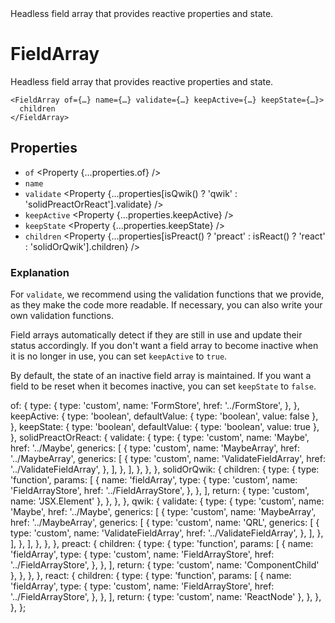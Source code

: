 
<Title>FieldArray</Title>
<Description>
  Headless field array that provides reactive properties and state.
</Description>

# FieldArray

Headless field array that provides reactive properties and state.

```tsx
<FieldArray of={…} name={…} validate={…} keepActive={…} keepState={…}>
  children
</FieldArray>
```

## Properties

- `of` <Property {...properties.of} />
- `name` <Property type="string" />
- `validate` <Property {...properties[isQwik() ? 'qwik' : 'solidPreactOrReact'].validate} />
- `keepActive` <Property {...properties.keepActive} />
- `keepState` <Property {...properties.keepState} />
- `children` <Property {...properties[isPreact() ? 'preact' : isReact() ? 'react' : 'solidOrQwik'].children} />

### Explanation

For `validate`, we recommend using the validation functions that we provide, as they make the code more readable. If necessary, you can also write your own validation functions.

Field arrays automatically detect if they are still in use and update their status accordingly. If you don't want a field array to become inactive when it is no longer in use, you can set `keepActive` to `true`.

By default, the state of an inactive field array is maintained. If you want a field to be reset when it becomes inactive, you can set `keepState` to `false`.

  of: {
    type: {
      type: 'custom',
      name: 'FormStore',
      href: '../FormStore',
    },
  },
  keepActive: {
    type: 'boolean',
    defaultValue: { type: 'boolean', value: false },
  },
  keepState: {
    type: 'boolean',
    defaultValue: { type: 'boolean', value: true },
  },
  solidPreactOrReact: {
    validate: {
      type: {
        type: 'custom',
        name: 'Maybe',
        href: '../Maybe',
        generics: [
          {
            type: 'custom',
            name: 'MaybeArray',
            href: '../MaybeArray',
            generics: [
              {
                type: 'custom',
                name: 'ValidateFieldArray',
                href: '../ValidateFieldArray',
              },
            ],
          },
        ],
      },
    },
  },
  solidOrQwik: {
    children: {
      type: {
        type: 'function',
        params: [
          {
            name: 'fieldArray',
            type: {
              type: 'custom',
              name: 'FieldArrayStore',
              href: '../FieldArrayStore',
            },
          },
        ],
        return: { type: 'custom', name: 'JSX.Element' },
      },
    },
  },
  qwik: {
    validate: {
      type: {
        type: 'custom',
        name: 'Maybe',
        href: '../Maybe',
        generics: [
          {
            type: 'custom',
            name: 'MaybeArray',
            href: '../MaybeArray',
            generics: [
              {
                type: 'custom',
                name: 'QRL',
                generics: [
                  {
                    type: 'custom',
                    name: 'ValidateFieldArray',
                    href: '../ValidateFieldArray',
                  },
                ],
              },
            ],
          },
        ],
      },
    },
  },
  preact: {
    children: {
      type: {
        type: 'function',
        params: [
          {
            name: 'fieldArray',
            type: {
              type: 'custom',
              name: 'FieldArrayStore',
              href: '../FieldArrayStore',
            },
          },
        ],
        return: { type: 'custom', name: 'ComponentChild' },
      },
    },
  },
  react: {
    children: {
      type: {
        type: 'function',
        params: [
          {
            name: 'fieldArray',
            type: {
              type: 'custom',
              name: 'FieldArrayStore',
              href: '../FieldArrayStore',
            },
          },
        ],
        return: { type: 'custom', name: 'ReactNode' },
      },
    },
  },
};
